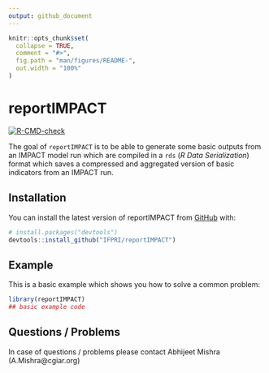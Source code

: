 ```yaml
---
output: github_document
---
```


<!-- README.md is generated from README.Rmd. Please edit that file -->

```r
knitr::opts_chunk$set(
  collapse = TRUE,
  comment = "#>",
  fig.path = "man/figures/README-",
  out.width = "100%"
)
```

# reportIMPACT

<!-- badges: start -->
[![R-CMD-check](https://github.com/IFPRI/reportIMPACT/actions/workflows/R-CMD-check.yaml/badge.svg)](https://github.com/IFPRI/reportIMPACT/actions/workflows/R-CMD-check.yaml)
<!-- badges: end -->

The goal of `reportIMPACT` is to be able to generate some basic outputs from an IMPACT model run which are compiled in a `rds` (_R Data Serialization_) format which saves a compressed and aggregated version of basic indicators from an IMPACT run.

## Installation

You can install the latest version of reportIMPACT from [GitHub](https://github.com/) with:

``` r
# install.packages("devtools")
devtools::install_github("IFPRI/reportIMPACT")
```

## Example

This is a basic example which shows you how to solve a common problem:

```r
library(reportIMPACT)
## basic example code
```

## Questions / Problems

In case of questions / problems please contact Abhijeet Mishra (A.Mishra@cgiar.org)
